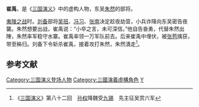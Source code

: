 '''崔禹'''，是《[[三国演义|三国演义]]》中的虚构人物，东吴[[朱然|朱然]]的部将。

[[夷陵之战|夷陵之战]]时。[[刘备|刘备]]部将[[吴班|吴班]]、[[冯习|冯习]]、[[张南_(蜀汉)|张南]]决定趁夜劫营，小兵诈降向东吴密告夜襲。朱然想要出战，崔禹说：“小卒之言，未可深信。”他自告奋勇，代替朱然出陣，朱然率军稳守水寨。崔禹率领一万军队前去。后来崔禹中埋伏，被[[张苞|张苞]]擒获，带至秭归。刘备下令斩杀崔禹，接着攻打朱然，朱然潰走<ref> 《[[三国演义|三国演义]]》第八十二回　[[孙权|孙权]]降魏受[[九锡|九锡]]　先主征吴赏六军</ref>。
==参考文献==
{{reflist}}
{{DEFAULTSORT:C}}

[[Category:三国演义登场人物|Category:三国演义登场人物]]
[[Category:三國演義虛構角色|Category:三國演義虛構角色]]
[[Category:崔姓|Y]]